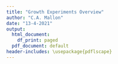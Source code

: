 ```yaml
---
title: "Growth Experiments Overview"
author: "C.A. Mallon"
date: "13-4-2021"
output:
  html_document:
    df_print: paged
  pdf_document: default
header-includes: \usepackage{pdflscape}
---
```

\begin{landscape}

```r
library(tidyverse)
library(dplyr)
library(broom)
library(here)
```

**Examine Data**

Let's first examine the data from the 'Nutrient Source Combination' experiment. The purpose of this experiment was to see how the growth rate of each species changed when grown on all possible combinations of the main four nutrient sources (FRUctose, GLUcose, SUCrose, and LACtose), as well as the media without the sugars and thus only Amino Acids.

Below are all the growth curves.
```r
#inspect curves
data <- read.delim2(here("Data/21March2021.txt"),header=FALSE,sep=",")

#remove metadata from spectrophotometer
data <- data[-c(1:4),-c(435:436)]

#make first row colnames
colnames(data) <- as.character(unlist(data[1,]))
data <- data[-1,]

#name first colum
names(data)[1] <- "well"


#make columns to identify species and and nutrient mixture
data$species <- NA
data$nutrient_mix <- NA
data$replicate <- NA

data$species[grepl("01|02|03|04",data$well)] <- "Ptund"
data$species[grepl("05|06|07|08",data$well)] <- "Ecl"
data$species[grepl("09|10|11|12",data$well)] <- "Mfol"
data$species[grepl("13|14|15|16",data$well)] <- "Smalt"
data$species[grepl("17|19|21|23",data$well)] <- "Cntl"


data$nutrient_mix[grepl("A",data$well)] <- "F+G+S+L"
data$nutrient_mix[grepl("B",data$well)] <- "F+G+S"
data$nutrient_mix[grepl("C",data$well)] <- "F+G+L"
data$nutrient_mix[grepl("D",data$well)] <- "F+S+L"
data$nutrient_mix[grepl("E",data$well)] <- "G+S+L"
data$nutrient_mix[grepl("F",data$well)] <- "F+G"
data$nutrient_mix[grepl("G",data$well)] <- "F+S"
data$nutrient_mix[grepl("H",data$well)] <- "F+L"
data$nutrient_mix[grepl("I",data$well)] <- "G+S"
data$nutrient_mix[grepl("J",data$well)] <- "G+L"
data$nutrient_mix[grepl("K",data$well)] <- "S+L"
data$nutrient_mix[grepl("L",data$well)] <- "F"
data$nutrient_mix[grepl("M",data$well)] <- "G"
data$nutrient_mix[grepl("N",data$well)] <- "S"
data$nutrient_mix[grepl("O",data$well)] <- "L"
data$nutrient_mix[grepl("P",data$well)] <- "AA"


data$replicate[grepl("01|05|09|13|17",data$well)] <- "r1"
data$replicate[grepl("02|06|10|14|19",data$well)] <- "r2"
data$replicate[grepl("03|07|11|15|21",data$well)] <- "r3"
data$replicate[grepl("04|08|12|16|23",data$well)] <- "r4"




#get rid of now usless columns
data <- data[,-c(1:2)]

#view data
data[1:10,c(1:4,430:435)]


#wide to long
#then plot data
#remember, cannot directly covert factor to numeric
data %>% 
  pivot_longer(-c(433:435),names_to="time_sec",values_to="OD600") %>%
  mutate(OD600=as.numeric(as.character(OD600)),time_sec=as.numeric(time_sec),time_hrs=time_sec*(1/60)*(1/60)) %>%
  mutate(nutrient_mix = fct_relevel(nutrient_mix,
                                    levels=c("F+G+S+L",
                                             "F+G+S","F+G+L","F+S+L","G+S+L",
                                             "F+G","F+S","F+L","G+S","G+L","S+L","F","G","S","L","AA"))) %>%
  ggplot(.,aes(x=time_hrs,y=OD600,color=species,group=replicate)) +
  geom_line(size = 0.5) +
  facet_grid(rows=vars(species),cols=vars(nutrient_mix)) +
  ylab(expression(OD["600nm"]))+
  xlab("Time (hrs)")+
  theme(plot.title = element_text(hjust = 0.5), plot.subtitle = element_text(hjust = 0.5)) 
````

**Cut Data**

In order to calculate the growth rate, I first went through each group of curves--meaning each species on each nutrient mix--and cut the beginning and end of the curve. The goal was to capture growth in the exponential phase. 

We can now examine the cut data on a log scale to make sure we have a linear relationship with time, which is shown below. Growth on only the amino acids is shown seperately.

At least visually, everything looks quite linear.
```r
#load data
load(here("Data/data_cut_13April2021.RData"))
data_ansc <- data_cut

#prep data
y <- do.call(c,data_ansc)
#bind the list to one tibble
z <- do.call(rbind,y)
#name data
data_ansc <- z
```

```r
#examine the data (which is already cut)
data_ansc %>%
  filter(species != "Cntl" & time_hrs < 40 & nutrient_mix != "AA") %>%
  ggplot(.) +
  geom_point(aes(x = time_hrs, y = log(OD600), group = replicate, color = replicate))+
  geom_line(aes(x = time_hrs, y = log(OD600), group = replicate, color = replicate))+
  facet_grid(cols = vars(nutrient_mix), rows = vars(species))
```

```r
#Examine AA growth seperately
data_ansc %>%
  filter(species != "Cntl" & nutrient_mix == "AA") %>%
  ggplot(.) +
  geom_point(aes(x = time_hrs, y = log(OD600), group = replicate, color = replicate))+
  geom_line(aes(x = time_hrs, y = log(OD600), group = replicate, color = replicate))+
  facet_grid(cols = vars(nutrient_mix), rows = vars(species))
```

**Calculate Growth Rate**

For each nutrient source and species, calculate the growth rate. Notice in the code that all I'm doing is fitting a linear model to the data show above, and using the slope as the estimate for growth rate. 

Let's first examine if any data was not significant and thus not linear. The table below show us that only two curves from P. tundrae growing on the amino acids are not linear relationships.
```r
#calc growth rate
res <- data_ansc %>% 
  filter(species != "Cntl") %>%
  group_by(species,nutrient_mix,replicate) %>%
  nest() %>%
  mutate(
    fit = map(data, ~lm(log(OD600) ~ time_hrs, data = .x)),
    tidied = map(fit,tidy)
  ) %>%
  unnest(tidied) 

#Is there any data that is not linear?
res %>%
  filter(term != "(Intercept)" & p.value > 0.05)
```


Next, The plot below shows the growth rate for each species on each nutrient mix. Each point on a plot is one replicate curve. The dashed red line is at 0.25, which is the dilution rate at which the chemostat was set. 

Interestingly, surprisingly,  the only species that can grow faster than the set dilution rate is E. coli.

How is it then even possible that the other species were able to survive!? Perhaps a strong bottle neck in the beginning days of the experiment.

Is growth rate calculation OK?


```r
#visualize
res %>%
  filter(term != "(Intercept)") %>%
  ggplot(., aes(x = term, y = estimate, group = replicate, color = replicate))+
  geom_point(size = 2)+
  geom_hline(yintercept=0.25, linetype="dashed", color = "red")+
  ylab("growth rate (generations/hour)")+
  facet_grid(rows=vars(species), cols = vars(nutrient_mix))


```

**Growth Rate of Evolved E. coli**

Below are the results of all of the evolved forms of E. coli, which I've isolated and grown on the mixture, as well as all of the four carbon sources seperately.

They are displayed by the level of species richnness from which they were isolated; they are also displayed next to the ancestral growth rates.

Data was cut and growth rate was calculated in the same way as described above.

In short, the complete data set shows results completely opposite to what Femke showed: Growth rates of evolved strains are higher when coming from the monoculture than when coming from more diverse communities!

This could be due to the fact that the program previously used to calculate growth rate is libable to errors.

```r
#load evolved strains on sugars
load(here("Data/data_evolved_strains.RData"))
data_evld <- data_cut

#flatten the list
y <- do.call(c,data_evld)
#bind the list to one tibble
z <- do.call(rbind,y)
#save to new name
data_evld <- z

dat#load evolved strains on amino acids
load(here("Data/data_cut_AA_23April2021.RData"))
data_AA <- data_cut

#flatten the list
y <- do.call(c,data_AA)
#bind the list to one tibble
z <- do.call(rbind,y)
#save to new name
data_AA <- z

#combine both tibbles
data_evolved <- bind_rows(data_AA,data_evld)


#vector for filtering carbon source combinations needed
carbon_srcs <- c("F+G+S+L", "F", "G", "S", "L", "AA")

#prep data to be joined to evolved data
data_ansc_new <- data_ansc %>%
  filter(species == "Ecl" & nutrient_mix %in% carbon_srcs) %>%
  mutate(carbon_source = str_replace_all(
    nutrient_mix,
    c(
      "^F\\+G\\+\\S\\+L$" = "4 C-src",
      "^F$" = "FRU",
      "^G$" = "GLU",
      "^L$" = "LAC",
      "^S$" = "SUC"
    )
  )) %>%
  rename(tech_replicate = replicate) %>%
  mutate(tech_replicate = str_replace(tech_replicate, "r", "R")) %>%
  mutate(
    species = "B",
    species_richness = "Ansc",
    community = "Ansct",
    bio_replicate = "R1"
  ) %>%
  unite("ID", c(species, tech_replicate, carbon_source), remove = FALSE) %>%
  select(!nutrient_mix)

#filter out old ancestral data
data_evolved_new <- 
  data_evolved %>%
    filter(community != "Ansc")

#join both data grames
data_new <-
  full_join(data_ansc_new, data_evolved_new, by = c("ID", "species", "tech_replicate", "time_hrs", "OD600", "carbon_source","species_richness","community", "bio_replicate"))


#perform growth rate calcs
res <- data_new %>% 
  filter(species != "Cntl") %>%
  group_by(ID,tech_replicate,carbon_source,species_richness,community, bio_replicate,colony) %>%
  nest() %>%
  mutate(
    fit = map(data, ~lm(log(OD600) ~ time_hrs, data = .x)),
    tidied = map(fit,tidy)
  ) %>%
  unnest(tidied) 

res %>%
  filter(term != "(Intercept)" & estimate > 0) %>%
  ggplot(., aes(x = term, y = estimate, group = species_richness, color = species_richness))+
  geom_boxplot(alpha = 0.1, width = 0.5)+
  geom_point(size = 2, position = position_jitterdodge(jitter.width = 0.2))+
  geom_hline(yintercept = .25, linetype = "dashed", color = "red")+
  ylab("growth rate") +
  facet_grid(rows=vars(carbon_source),cols = vars(species_richness)) 






```

**To Do**

Growth evolved E. coli only on amino acids (as with ancestors), to see if selection is acting on these resources.

Also worth thinking about, how much can the growth rate really change if the dilution rate is fixed? Strain takeovers occur when mutatants temporarily grow faster than the dilution rate of the pump, but settle back to growth at the dilution rate when the takeover is complete, I think. 



\end{landscape}